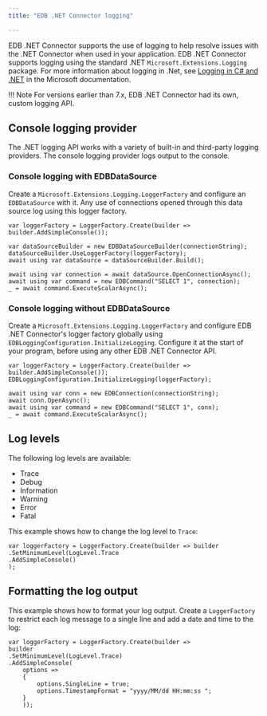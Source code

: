```yaml
---
title: "EDB .NET Connector logging"

---
```


<div id="advanced_server_net_connector_logging" class="registered_link"></div>

EDB .NET Connector supports the use of logging to help resolve issues with the .NET Connector when used in your application. EDB .NET Connector supports logging using the standard .NET `Microsoft.Extensions.Logging` package. For more information about logging in .Net, see [Logging in C# and .NET](https://learn.microsoft.com/en-us/dotnet/core/extensions/logging?tabs=command-line) in the Microsoft documentation.

!!! Note
    For versions earlier than 7.x, EDB .NET Connector had its own, custom logging API.

## Console logging provider

The .NET logging API works with a variety of built-in and third-party logging providers. The console logging provider logs output to the console.

### Console logging with EDBDataSource

Create a `Microsoft.Extensions.Logging.LoggerFactory` and configure an `EDBDataSource` with it. Any use of connections opened through this data source log using this logger factory.

```text
var loggerFactory = LoggerFactory.Create(builder => builder.AddSimpleConsole());

var dataSourceBuilder = new EDBDataSourceBuilder(connectionString);
dataSourceBuilder.UseLoggerFactory(loggerFactory);
await using var dataSource = dataSourceBuilder.Build();

await using var connection = await dataSource.OpenConnectionAsync();
await using var command = new EDBCommand("SELECT 1", connection);
_ = await command.ExecuteScalarAsync();
```

### Console logging without EDBDataSource

Create a `Microsoft.Extensions.Logging.LoggerFactory` and configure EDB .NET Connector's logger factory globally using `EDBLoggingConfiguration.InitializeLogging`. Configure it at the start of your program, before using any other EDB .NET Connector API.

```text
var loggerFactory = LoggerFactory.Create(builder => builder.AddSimpleConsole());
EDBLoggingConfiguration.InitializeLogging(loggerFactory);

await using var conn = new EDBConnection(connectionString);
await conn.OpenAsync();
await using var command = new EDBCommand("SELECT 1", conn);
_ = await command.ExecuteScalarAsync();
```

## Log levels

The following log levels are available:

-   Trace
-   Debug
-   Information
-   Warning
-   Error
-   Fatal

This example shows how to change the log level to `Trace`:

```text
var loggerFactory = LoggerFactory.Create(builder => builder
.SetMinimumLevel(LogLevel.Trace
.AddSimpleConsole()
);
```

## Formatting the log output

This example shows how to format your log output. Create a `LoggerFactory` to restrict each log message to a single line and add a date and time to the log:

```text
var loggerFactory = LoggerFactory.Create(builder =>
builder
.SetMinimumLevel(LogLevel.Trace)
.AddSimpleConsole(
	options =>
	{
		options.SingleLine = true;
		options.TimestampFormat = "yyyy/MM/dd HH:mm:ss ";
	}
	));
```